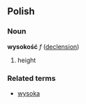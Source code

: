 ==Polish==
===Noun===
'''wysokość''' ''f'' ([[Wiktionary Appendix:Polish feminine ść noun declension|declension]])
# height

===Related terms===
* [[wysoka]]